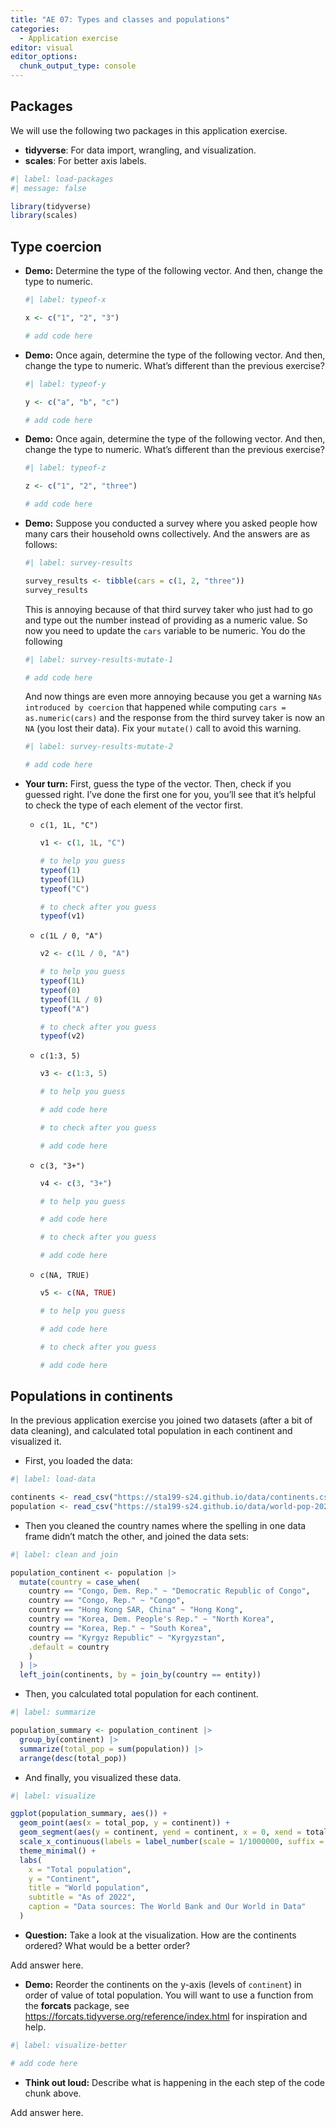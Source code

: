 ```yaml
---
title: "AE 07: Types and classes and populations"
categories: 
  - Application exercise
editor: visual
editor_options: 
  chunk_output_type: console
---
```


## Packages

We will use the following two packages in this application exercise.

-   **tidyverse**: For data import, wrangling, and visualization.
-   **scales**: For better axis labels.

```r
#| label: load-packages
#| message: false

library(tidyverse)
library(scales)
```

## Type coercion

-   **Demo:** Determine the type of the following vector.
    And then, change the type to numeric.

    ```r
    #| label: typeof-x

    x <- c("1", "2", "3")

    # add code here
    ```

-   **Demo:** Once again, determine the type of the following vector.
    And then, change the type to numeric.
    What's different than the previous exercise?

    ```r
    #| label: typeof-y

    y <- c("a", "b", "c")

    # add code here
    ```

-   **Demo:** Once again, determine the type of the following vector.
    And then, change the type to numeric.
    What's different than the previous exercise?

    ```r
    #| label: typeof-z

    z <- c("1", "2", "three")

    # add code here
    ```

-   **Demo:** Suppose you conducted a survey where you asked people how many cars their household owns collectively.
    And the answers are as follows:

    ```r
    #| label: survey-results

    survey_results <- tibble(cars = c(1, 2, "three"))
    survey_results
    ```

    This is annoying because of that third survey taker who just had to go and type out the number instead of providing as a numeric value.
    So now you need to update the `cars` variable to be numeric.
    You do the following

    ```r
    #| label: survey-results-mutate-1

    # add code here
    ```

    And now things are even more annoying because you get a warning `NAs introduced by coercion` that happened while computing `cars = as.numeric(cars)` and the response from the third survey taker is now an `NA` (you lost their data).
    Fix your `mutate()` call to avoid this warning.

    ```r
    #| label: survey-results-mutate-2

    # add code here
    ```

-   **Your turn:** First, guess the type of the vector.
    Then, check if you guessed right.
    I've done the first one for you, you'll see that it's helpful to check the type of each element of the vector first.

    -   `c(1, 1L, "C")`

        ```r
        v1 <- c(1, 1L, "C")

        # to help you guess
        typeof(1)
        typeof(1L)
        typeof("C")

        # to check after you guess
        typeof(v1)
        ```

    -   `c(1L / 0, "A")`

        ```r
        v2 <- c(1L / 0, "A")

        # to help you guess
        typeof(1L)
        typeof(0)
        typeof(1L / 0)
        typeof("A")

        # to check after you guess
        typeof(v2)
        ```

    -   `c(1:3, 5)`

        ```r
        v3 <- c(1:3, 5)

        # to help you guess

        # add code here

        # to check after you guess

        # add code here
        ```

    -   `c(3, "3+")`

        ```r
        v4 <- c(3, "3+")

        # to help you guess

        # add code here

        # to check after you guess

        # add code here
        ```

    -   `c(NA, TRUE)`

        ```r
        v5 <- c(NA, TRUE)

        # to help you guess

        # add code here

        # to check after you guess

        # add code here
        ```

## Populations in continents

In the previous application exercise you joined two datasets (after a bit of data cleaning), and calculated total population in each continent and visualized it.

-   First, you loaded the data:

```r
#| label: load-data

continents <- read_csv("https://sta199-s24.github.io/data/continents.csv")
population <- read_csv("https://sta199-s24.github.io/data/world-pop-2022.csv")
```

-   Then you cleaned the country names where the spelling in one data frame didn't match the other, and joined the data sets:

```r
#| label: clean and join

population_continent <- population |>
  mutate(country = case_when(
    country == "Congo, Dem. Rep." ~ "Democratic Republic of Congo",
    country == "Congo, Rep." ~ "Congo",
    country == "Hong Kong SAR, China" ~ "Hong Kong",
    country == "Korea, Dem. People's Rep." ~ "North Korea",
    country == "Korea, Rep." ~ "South Korea",
    country == "Kyrgyz Republic" ~ "Kyrgyzstan",
    .default = country
    )
  ) |>
  left_join(continents, by = join_by(country == entity))
```

-   Then, you calculated total population for each continent.

```r
#| label: summarize

population_summary <- population_continent |>
  group_by(continent) |>
  summarize(total_pop = sum(population)) |>
  arrange(desc(total_pop))
```

-   And finally, you visualized these data.

```r
#| label: visualize

ggplot(population_summary, aes()) +
  geom_point(aes(x = total_pop, y = continent)) +
  geom_segment(aes(y = continent, yend = continent, x = 0, xend = total_pop)) +
  scale_x_continuous(labels = label_number(scale = 1/1000000, suffix = " bil")) +
  theme_minimal() +
  labs(
    x = "Total population",
    y = "Continent",
    title = "World population",
    subtitle = "As of 2022",
    caption = "Data sources: The World Bank and Our World in Data"
  )
```

-   **Question:** Take a look at the visualization. How are the continents ordered? What would be a better order?

Add answer here.

-   **Demo:** Reorder the continents on the y-axis (levels of `continent`) in order of value of total population. You will want to use a function from the **forcats** package, see <https://forcats.tidyverse.org/reference/index.html> for inspiration and help.

```r
#| label: visualize-better

# add code here
```

-   **Think out loud:** Describe what is happening in the each step of the code chunk above.

Add answer here.
